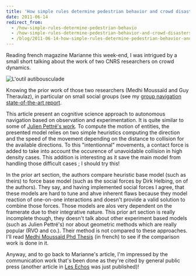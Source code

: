 ```yaml
---
title: 'How simple rules determine pedestrian behavior and crowd disasters'
date: 2011-06-14
redirect_from:
  - /how-simple-rules-determine-pedestrian-behavio
  - /how-simple-rules-determine-pedestrian-behavior-and-crowd-disasters
  - /blog/2011-06-14-how-simple-rules-determine-pedestrian-behavior-and-crowd-disasters
---
```


Reading french magazine Marianne this week-end, I was intrigued by a small short
talking about the work of two CNRS researchers on crowd dynamics.

![L'outil autibousculade](./antibousculade.jpeg)

Knowing the prior work of those two researchers (Medhi Moussaïd and Guy
Theraulaz), in particular on small social groups (see my
[group navigation state-of-the-art report](/group-navigation-state-of-the-art-report).

This article present an cognitive science approach to autonomous navigation
based on observation and experimentation. It is quite similar to some of
[Julien Pettré's work](http://www.irisa.fr/bunraku/GENS/jpettre/pdf/SCA2009.pdf).
To compute the motion of entities, the presented model relies on two simple
heuristics computing the direction and the speed of the movement depending on
the distance to collision for the available directions. To this "intentionnal"
movements, a contact force is added to take into account the occurence of
unavoidable collision in high density cases. This addition is interesting as it
save the main model from handling those difficult cases ; I should try this!

In the prior art section, the authors compare heuristic base model (such as
theirs) to force base model (such as the social forces by Dirk Helbing, on of
the authors). They say, and having implemented social forces I agree, that these
models are hard to tune and ahve inherent flaws because they model reaction of
one-on-one interactions and doesn't provide a valid solution to combine those
forces. Those models are alos very dependent on the framerate due to their
integrative nature. This prior art section is really incomplete though, they
doesn't talk about other experiment based models (such as Julien Pettré's) nor
about geometric methods which are really popular (RVO and co.). Their method is
not compared to these approaches. I'll read
[Medhi Moussaïd Phd Thesis](http://mehdimoussaid.com/TheseMoussaid.pdf) (in
french) to see if the comparison work is done in it.

Anyway, and to go back to Marianne's article, I'm impressed by the communication
work that's been done as they're cited by general public press (another article
in
[Les Echos](http://www.lesechos.fr/innovation/technologies/0201429911498-un-nouveau-modele-de-simulation-de-foules-175868.php)
was just published)!
